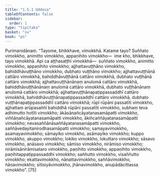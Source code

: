 ```yaml
---
title: "1.5.1 Uddesa"
tableOfContents: false
sidebar:
  order: 1
type: "tipitaka"
basket: "su"
book: "ps"
---
```



<DynamicBreadcrumb />

<Division number="209" book="ps" bookNo="26" page="230">

<Paragraph number="1116" book="ps">
Purimanidānaṃ. “Tayome, bhikkhave, vimokkhā. Katame tayo? Suññato vimokkho, animitto vimokkho, appaṇihito vimokkho—  ime kho, bhikkhave, tayo vimokkhā.
</Paragraph>

<Paragraph number="1117" book="ps">
Api ca aṭṭhasaṭṭhi vimokkhā—  suññato vimokkho, animitto vimokkho, appaṇihito vimokkho; ajjhattavuṭṭhāno vimokkho, bahiddhāvuṭṭhāno vimokkho, dubhato vuṭṭhāno vimokkho; ajjhattavuṭṭhānā cattāro vimokkhā, bahiddhāvuṭṭhānā cattāro vimokkhā, dubhato vuṭṭhānā cattāro vimokkhā; ajjhattavuṭṭhānānaṃ anulomā cattāro vimokkhā, bahiddhāvuṭṭhānānaṃ anulomā cattāro vimokkhā, dubhato vuṭṭhānānaṃ anulomā cattāro vimokkhā; ajjhattavuṭṭhānapaṭippassaddhī cattāro vimokkhā, bahiddhāvuṭṭhānapaṭippassaddhī cattāro vimokkhā, dubhato vuṭṭhānapaṭippassaddhī cattāro vimokkhā; rūpī rūpāni passatīti vimokkho, ajjhattaṃ arūpasaññī bahiddhā rūpāni passatīti vimokkho, subhaṃ teva adhimutto hotīti vimokkho; ākāsānañcāyatanasamāpatti vimokkho, viññāṇañcāyatanasamāpatti vimokkho, ākiñcaññāyatanasamāpatti vimokkho; nevasaññānāsaññāyatanasamāpatti vimokkho, saññāvedayitanirodhasamāpatti vimokkho; samayavimokkho, asamayavimokkho; sāmayiko vimokkho, asāmayiko vimokkho; kuppo vimokkho, akuppo vimokkho; lokiko vimokkho, lokuttaro vimokkho; sāsavo vimokkho, anāsavo vimokkho; sāmiso vimokkho, nirāmiso vimokkho; nirāmisānirāmisataro vimokkho, paṇihito vimokkho, appaṇihito vimokkho, paṇihitappaṭippassaddhi vimokkho; saññutto vimokkho, visaññutto vimokkho; ekattavimokkho, nānattavimokkho, saññāvimokkho, ñāṇavimokkho; sītisiyāvimokkho, jhānavimokkho, anupādācittassa vimokkho”. [75]
</Paragraph>
</Division>